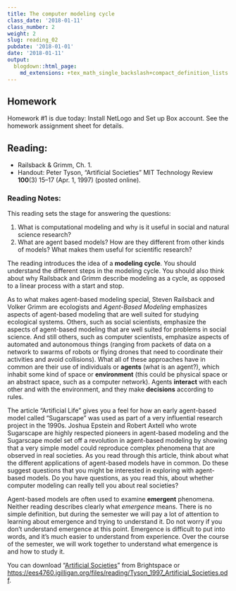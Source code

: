```yaml
---
title: The computer modeling cycle
class_date: '2018-01-11'
class_number: 2
weight: 2
slug: reading_02
pubdate: '2018-01-01'
date: '2018-01-11'
output:
  blogdown::html_page:
    md_extensions: +tex_math_single_backslash+compact_definition_lists
---
```

## Homework

Homework #1 is due today: Install NetLogo and Set up Box account. See the homework assignment sheet for details.

## Reading:

* Railsback & Grimm, Ch. 1.
* Handout: Peter Tyson, "Artificial Societies" MIT Technology Review **100**(3) 15--17 (Apr. 1, 1997) (posted online).

### Reading Notes:

This reading sets the stage for answering the questions:

1. What is computational modeling and why is it useful in social and natural science research?
1. What are agent based models? How are they different from other kinds of models? What makes them useful for scientific research?

The reading introduces the idea of a **modeling cycle**. You should understand the different steps in the modeling cycle. You should also think about why Railsback and Grimm describe modeling as a cycle, as opposed to a linear process with a start and stop.  

As to what makes agent-based modeling special, Steven Railsback and Volker Grimm are ecologists and _Agent-Based Modeling_ emphasizes aspects of agent-based modeling that are well suited for studying ecological systems. Others, such as social scientists, emphasize the aspects of agent-based modeling that are well suited for problems in social science. And still others, such as computer scientists, emphasize aspects of automated and autonomous things (ranging from packets of data on a network to swarms of robots or flying drones that need to coordinate their activities and avoid collisions). What all of these approaches have in common are their use of individuals or **agents** (what is an agent?), which inhabit some kind of space or **environment** (this could be physical space or an abstract space, such as a computer network). Agents **interact** with each other and with the environment, and they make **decisions** according to rules. 

The article "Artificial Life" gives you a feel for how an early agent-based model called "Sugarscape" was used as part of a very influential research project in the 1990s. Joshua Epstein and Robert Axtell who wrote Sugarscape are highly respected pioneers in agent-based modeling and the Sugarscape model set off a revolution in agent-based modeling by showing that a very simple model could reproduce complex phenomena that are observed in real societies. As you read through this article, think about what the different applications of agent-based models have in common. Do these suggest questions that you might be interested in exploring with agent-based models. Do you have questions, as you read this, about whether computer modeling can really tell you about real societies?

Agent-based models are often used to examine **emergent** phenomena. Neither reading describes clearly what _emergence_ means. There is no simple definition, but during the semester we will pay a lot of attention to learning about emergence and trying to understand it. Do not worry if you don't understand emergence at this point. Emergence is difficult to put into words, and it's much easier to understand from experience. Over the course of the semester, we will work together to understand what emergence is and how to study it.

You can download "[Artificial Societies](/files/reading/Tyson_1997_Artificial_Societies.pdf)" from Brightspace or <https://ees4760.jgilligan.org/files/reading/Tyson_1997_Artificial_Societies.pdf>.
